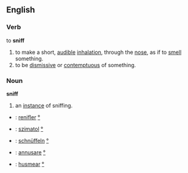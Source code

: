 ==English==
===Verb===
to '''sniff'''
# to make a short, [[audible]] [[inhalation]], through the [[nose]], as if to [[smell]] something.
# to be [[dismissive]] or [[contemptuous]] of something.
===Noun===
'''sniff'''
# an [[instance]] of sniffing.


*{{fr}}: [[renifler]] [[:fr:renifler|°]]
*{{hu}}: [[szimatol]] [[:hu:szimatol|°]]
*{{de}}: [[schnüffeln]] [[:de:schnüffeln|°]]
*{{it}}: [[annusare]] [[:it:annusare|°]]
*{{es}}: [[husmear]] [[:es:husmear|°]]